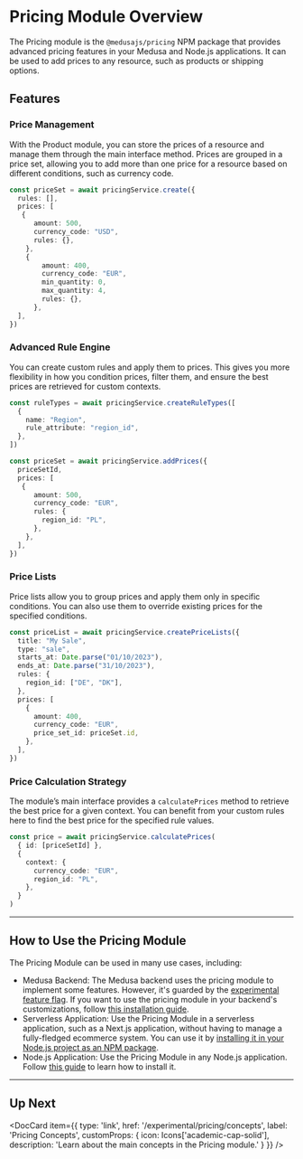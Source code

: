 
# Pricing Module Overview

The Pricing module is the `@medusajs/pricing` NPM package that provides advanced pricing features in your Medusa and Node.js applications. It can be used to add prices to any resource, such as products or shipping options.

## Features

### Price Management

With the Product module, you can store the prices of a resource and manage them through the main interface method. Prices are grouped in a price set, allowing you to add more than one price for a resource based on different conditions, such as currency code.

```ts
const priceSet = await pricingService.create({
  rules: [],
  prices: [
   {
      amount: 500,
      currency_code: "USD",
      rules: {},
    },
    {
        amount: 400,
        currency_code: "EUR",
        min_quantity: 0,
        max_quantity: 4,
        rules: {},
      },
  ],
})
```

### Advanced Rule Engine

You can create custom rules and apply them to prices. This gives you more flexibility in how you condition prices, filter them, and ensure the best prices are retrieved for custom contexts.

```ts
const ruleTypes = await pricingService.createRuleTypes([
  {
    name: "Region",
    rule_attribute: "region_id",
  },
])

const priceSet = await pricingService.addPrices({
  priceSetId,
  prices: [
   {
      amount: 500,
      currency_code: "EUR",
      rules: {
        region_id: "PL",
      },
    },
  ],
})
```

### Price Lists

Price lists allow you to group prices and apply them only in specific conditions. You can also use them to override existing prices for the specified conditions.

```ts
const priceList = await pricingService.createPriceLists({
  title: "My Sale",
  type: "sale",
  starts_at: Date.parse("01/10/2023"),
  ends_at: Date.parse("31/10/2023"),
  rules: {
    region_id: ["DE", "DK"],
  },
  prices: [
    {
      amount: 400,
      currency_code: "EUR",
      price_set_id: priceSet.id,
    },
  ],
})
```

### Price Calculation Strategy

The module’s main interface provides a `calculatePrices` method to retrieve the best price for a given context. You can benefit from your custom rules here to find the best price for the specified rule values.

```ts
const price = await pricingService.calculatePrices(
  { id: [priceSetId] },
  {
    context: {
      currency_code: "EUR",
      region_id: "PL",
    },
  }
)
```

---

## How to Use the Pricing Module

The Pricing Module can be used in many use cases, including:

- Medusa Backend: The Medusa backend uses the pricing module to implement some features. However, it's guarded by the [experimental feature flag](../index.md#enabling-experimental-features). If you want to use the pricing module in your backend's customizations, follow [this installation guide](./install-medusa.mdx).
- Serverless Application: Use the Pricing Module in a serverless application, such as a Next.js application, without having to manage a fully-fledged ecommerce system. You can use it by [installing it in your Node.js project as an NPM package](./install-nodejs.md).
- Node.js Application: Use the Pricing Module in any Node.js application. Follow [this guide](./install-nodejs.md) to learn how to install it.

---

## Up Next

<DocCard item={{
    type: 'link',
    href: '/experimental/pricing/concepts',
    label: 'Pricing Concepts',
    customProps: {
      icon: Icons['academic-cap-solid'],
      description: 'Learn about the main concepts in the Pricing module.'
    }
  }}
/>
